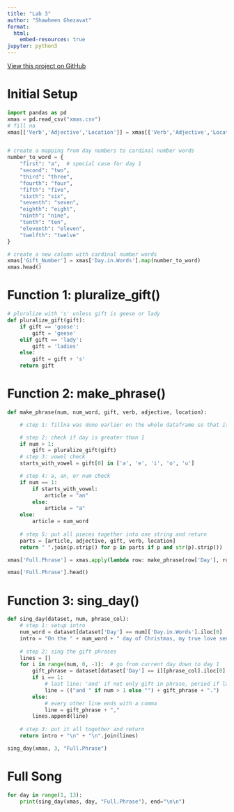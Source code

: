 ```yaml
---
title: "Lab 3"
author: "Shawheen Ghezavat"
format:
  html:
    embed-resources: true
jupyter: python3
---
```

[View this project on GitHub](https://github.com/shxwheen/msba-ml-labs/tree/main/lab3)

# Initial Setup

```python
import pandas as pd
xmas = pd.read_csv("xmas.csv")
# fill na
xmas[['Verb','Adjective','Location']] = xmas[['Verb','Adjective','Location']].fillna('')


# create a mapping from day numbers to cardinal number words
number_to_word = {
    "first": "a",  # special case for day 1
    "second": "two",
    "third": "three", 
    "fourth": "four",
    "fifth": "five",
    "sixth": "six",
    "seventh": "seven",
    "eighth": "eight",
    "ninth": "nine",
    "tenth": "ten",
    "eleventh": "eleven",
    "twelfth": "twelve"
}

# create a new column with cardinal number words
xmas['Gift_Number'] = xmas['Day.in.Words'].map(number_to_word)
xmas.head()
```

# Function 1: pluralize_gift()
```python
# pluralize with 's' unless gift is geese or lady
def pluralize_gift(gift):
    if gift == 'goose':
        gift = 'geese'
    elif gift == 'lady':
        gift = 'ladies'
    else:
        gift = gift + 's'
    return gift
```

# Function 2: make_phrase()
```python
def make_phrase(num, num_word, gift, verb, adjective, location):

    # step 1: fillna was done earlier on the whole dataframe so that it doesn't run every time make_phrase() is called 

    # step 2: check if day is greater than 1
    if num > 1:
        gift = pluralize_gift(gift)
    # step 3: vowel check
    starts_with_vowel = gift[0] in ['a', 'e', 'i', 'o', 'u']

    # step 4: a, an, or num check
    if num == 1:
        if starts_with_vowel:
            article = "an"
        else:
            article = "a"
    else:
        article = num_word
    
    # step 5: put all pieces together into one string and return
    parts = [article, adjective, gift, verb, location]
    return " ".join(p.strip() for p in parts if p and str(p).strip())

xmas['Full.Phrase'] = xmas.apply(lambda row: make_phrase(row['Day'], row['Gift_Number'], row['Gift.Item'], row['Verb'], row['Adjective'], row['Location']), axis=1)

xmas['Full.Phrase'].head()
```

# Function 3: sing_day()
```python
def sing_day(dataset, num, phrase_col):
    # step 1: setup intro
    num_word = dataset[dataset['Day'] == num]['Day.in.Words'].iloc[0]  # convert "1" to "first" etc.
    intro = "On the " + num_word + " day of Christmas, my true love sent to me:"
    
    # step 2: sing the gift phrases
    lines = []
    for i in range(num, 0, -1):  # go from current day down to day 1
        gift_phrase = dataset[dataset['Day'] == i][phrase_col].iloc[0] # acquire gift phrase 
        if i == 1:
            # last line: 'and' if not only gift in phrase, period if last line
            line = (("and " if num > 1 else "") + gift_phrase + ".")
        else:
            # every other line ends with a comma
            line = gift_phrase + ","
        lines.append(line)
    
    # step 3: put it all together and return
    return intro + "\n" + "\n".join(lines)

sing_day(xmas, 3, "Full.Phrase")
```

# Full Song
```python
for day in range(1, 13):
    print(sing_day(xmas, day, "Full.Phrase"), end="\n\n")
```


